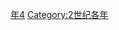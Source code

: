 {{Catnav|頁面分類|历史|歷史時代|年|2世纪各年}}

{{catmore}}
{{Commons category|134}}

[[Category:130年代|年4]]
[[Category:2世纪各年|Category:2世纪各年]]